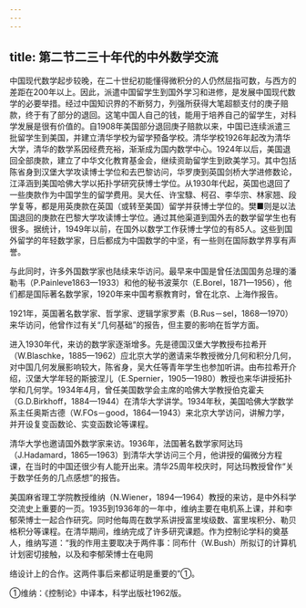 ```yaml
---
---
---
```

title: 第二节二三十年代的中外数学交流
---



中国现代数学起步较晚，在二十世纪初能懂得微积分的人仍然屈指可数，与西方的差距在200年以上。因此，派遣中国留学生到国外学习和进修，是发展中国现代数学的必要举措。经过中国知识界的不断努力，列强所获得大笔超额支付的庚子赔款，终于有了部分的退回。这笔中国人自己的钱，能用于培养自己的留学生，对科学发展是很有价值的。自1908年美国部分退回庚子赔款以来，中国已连续派遣三批留学生到美国，并建立清华学校为留学预备学校。清华学校1926年起改为清华大学，清华的数学系因经费充裕，渐渐成为国内数学中心。1924年以后，美国退回全部庚款，建立了中华文化教育基金会，继续资助留学生到欧美学习。其中包括陈省身到汉堡大学攻读博士学位和去巴黎访问，华罗庚到英国剑桥大学进修数论，江泽涵到美国哈佛大学以拓扑学研究获博士学位。从1930年代起，英国也退回了一些庚款作为中国学生的留学费用。吴大任、许宝騄、柯召、李华宗、林家翘、段学复等，都是用英庚款在英国（或转至美国）留学并获博士学位的。樊■则是以法国退回的庚款在巴黎大学攻读博士学位。通过其他渠道到国外去的数学留学生也有很多。据统计，1949年以前，在国外以数学工作获博士学位的有85人。这些到国外留学的年轻数学家，日后都成为中国数学的中坚，有一些则在国际数学界享有声誉。

与此同时，许多外国数学家也陆续来华访问。最早来中国是曾任法国国务总理的潘勒韦（P.Painleve1863—1933）和他的秘书波莱尔（E.Borel，1871—1956），他们都是国际著名数学家，1920年来中国考察教育时，曾在北京、上海作报告。

1921年，英国著名数学家、哲学家、逻辑学家罗素（B.Rus－sel，1868—1970）来华访问，他曾作过有关“几何基础”的报告，但主要的影响在哲学方面。

进入1930年代，来访的数学家逐渐增多。先是德国汉堡大学教授布拉希开（W.Blaschke，1885—1962）应北京大学的邀请来华教授微分几何和积分几何，对中国几何发展影响较大，陈省身，吴大任等青年学生也参加听讲。由布拉希开介绍，汉堡大学年轻的斯披涅儿（E.Spernier，1905—1980）教授也来华讲授拓扑学和几何学。1934年4月，曾任美国数学会主席的哈佛大学教授伯克霍夫（G.D.Birkhoff，1884—1944）在清华大学讲学。1934年秋，美国哈佛大学数学系主任奥斯古德（W.FOs－good，1864—1943）来北京大学访问，讲解力学，并开设复变函数论、实变函数论等课程。

清华大学也邀请国外数学家来访。1936年，法国著名数学家阿达玛（J.Hadamard，1865—1963）到清华大学访问三个月，他讲授的偏微分方程课，在当时的中国还很少有人能开出来。清华25周年校庆时，阿达玛教授曾作“关于数学任务的几点感想”的报告。

美国麻省理工学院教授维纳（N.Wiener，1894—1964）教授的来访，是中外科学交流史上重要的一页。1935到1936年的一年中，维纳主要在电机系上课，并和李郁荣博士一起合作研究。同时他每周在数学系讲授富里埃级数、富里埃积分、勒贝格积分等课程。在清华期间，维纳完成了许多研究课题。作为控制论学科的奠基人，维纳写道：“我的作用主要取决于两件事：同布什（W.Bush）所拟订的计算机计划密切接触，以及和李郁荣博士在电网

络设计上的合作。这两件事后来都证明是重要的”①。

①维纳：《控制论》中译本，科学出版社1962版。